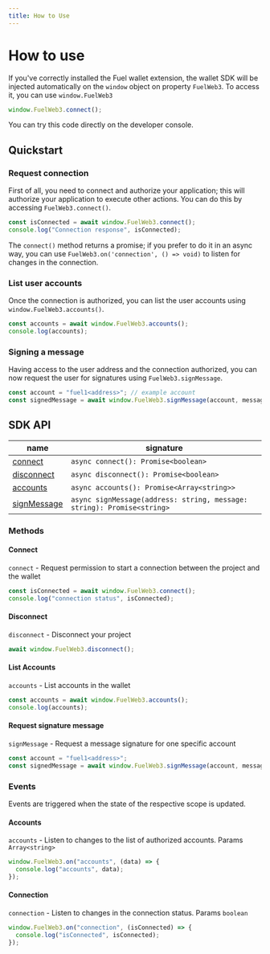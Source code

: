 ```yaml
---
title: How to Use
---
```


# How to use

If you've correctly installed the Fuel wallet extension, the wallet SDK will be injected automatically on the `window` object on property `FuelWeb3`. To access it, you can use `window.FuelWeb3`

```ts
window.FuelWeb3.connect();
```

You can try this code directly on the developer console.

## Quickstart

### Request connection

First of all, you need to connect and authorize your application; this will authorize your application to execute other actions. You can do this by accessing `FuelWeb3.connect()`.

```ts
const isConnected = await window.FuelWeb3.connect();
console.log("Connection response", isConnected);
```

The `connect()` method returns a promise; if you prefer to do it in an async way, you can use `FuelWeb3.on('connection', () => void)` to
listen for changes in the connection.

### List user accounts

Once the connection is authorized, you can list the user accounts using `window.FuelWeb3.accounts()`.

```ts
const accounts = await window.FuelWeb3.accounts();
console.log(accounts);
```

### Signing a message

Having access to the user address and the connection authorized, you can now request the user for signatures using `FuelWeb3.signMessage`.

```ts
const account = "fuel1<address>"; // example account
const signedMessage = await window.FuelWeb3.signMessage(account, message);
```

## SDK API

| name                                      | signature                                                              |
| ----------------------------------------- | ---------------------------------------------------------------------- |
| [connect](#connect)                       | `async connect(): Promise<boolean>`                                    |
| [disconnect](#disconnect)                 | `async disconnect(): Promise<boolean>`                                 |
| [accounts](#list-user-accounts)           | `async accounts(): Promise<Array<string>>`                             |
| [signMessage](#request-signature-message) | `async signMessage(address: string, message: string): Promise<string>` |

### Methods

#### Connect

`connect` - Request permission to start a connection between the project and the wallet

```ts
const isConnected = await window.FuelWeb3.connect();
console.log("connection status", isConnected);
```

#### Disconnect

`disconnect` - Disconnect your project

```ts
await window.FuelWeb3.disconnect();
```

#### List Accounts

`accounts` - List accounts in the wallet

```ts
const accounts = await window.FuelWeb3.accounts();
console.log(accounts);
```

#### Request signature message

`signMessage` - Request a message signature for one specific account

```ts
const account = "fuel1<address>";
const signedMessage = await window.FuelWeb3.signMessage(account, message);
```

### Events

Events are triggered when the state of the respective scope is updated.

#### Accounts

`accounts` - Listen to changes to the list of authorized accounts. Params `Array<string>`

```ts
window.FuelWeb3.on("accounts", (data) => {
  console.log("accounts", data);
});
```

#### Connection

`connection` - Listen to changes in the connection status. Params `boolean`

```ts
window.FuelWeb3.on("connection", (isConnected) => {
  console.log("isConnected", isConnected);
});
```
